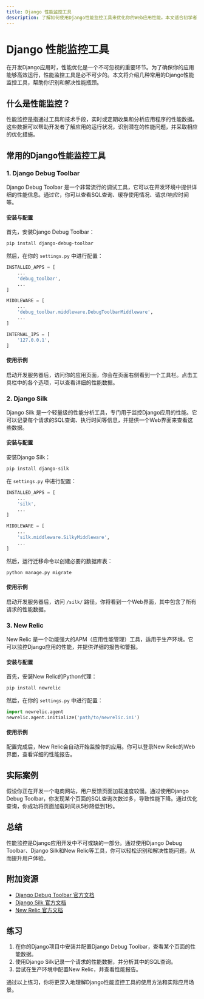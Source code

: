 ```yaml
---
title: Django 性能监控工具
description: 了解如何使用Django性能监控工具来优化你的Web应用性能。本文适合初学者，涵盖工具介绍、代码示例、实际案例和总结。
---
```


# Django 性能监控工具

在开发Django应用时，性能优化是一个不可忽视的重要环节。为了确保你的应用能够高效运行，性能监控工具是必不可少的。本文将介绍几种常用的Django性能监控工具，帮助你识别和解决性能瓶颈。

## 什么是性能监控？

性能监控是指通过工具和技术手段，实时或定期收集和分析应用程序的性能数据。这些数据可以帮助开发者了解应用的运行状况，识别潜在的性能问题，并采取相应的优化措施。

## 常用的Django性能监控工具

### 1. Django Debug Toolbar

Django Debug Toolbar 是一个非常流行的调试工具，它可以在开发环境中提供详细的性能信息。通过它，你可以查看SQL查询、缓存使用情况、请求/响应时间等。

#### 安装与配置

首先，安装Django Debug Toolbar：

```bash
pip install django-debug-toolbar
```

然后，在你的 `settings.py` 中进行配置：

```python
INSTALLED_APPS = [
    ...
    'debug_toolbar',
    ...
]

MIDDLEWARE = [
    ...
    'debug_toolbar.middleware.DebugToolbarMiddleware',
    ...
]

INTERNAL_IPS = [
    '127.0.0.1',
]
```

#### 使用示例

启动开发服务器后，访问你的应用页面，你会在页面右侧看到一个工具栏。点击工具栏中的各个选项，可以查看详细的性能数据。

### 2. Django Silk

Django Silk 是一个轻量级的性能分析工具，专门用于监控Django应用的性能。它可以记录每个请求的SQL查询、执行时间等信息，并提供一个Web界面来查看这些数据。

#### 安装与配置

安装Django Silk：

```bash
pip install django-silk
```

在 `settings.py` 中进行配置：

```python
INSTALLED_APPS = [
    ...
    'silk',
    ...
]

MIDDLEWARE = [
    ...
    'silk.middleware.SilkyMiddleware',
    ...
]
```

然后，运行迁移命令以创建必要的数据库表：

```bash
python manage.py migrate
```

#### 使用示例

启动开发服务器后，访问 `/silk/` 路径，你将看到一个Web界面，其中包含了所有请求的性能数据。

### 3. New Relic

New Relic 是一个功能强大的APM（应用性能管理）工具，适用于生产环境。它可以监控Django应用的性能，并提供详细的报告和警报。

#### 安装与配置

首先，安装New Relic的Python代理：

```bash
pip install newrelic
```

然后，在你的 `settings.py` 中进行配置：

```python
import newrelic.agent
newrelic.agent.initialize('path/to/newrelic.ini')
```

#### 使用示例

配置完成后，New Relic会自动开始监控你的应用。你可以登录New Relic的Web界面，查看详细的性能报告。

## 实际案例

假设你正在开发一个电商网站，用户反馈页面加载速度较慢。通过使用Django Debug Toolbar，你发现某个页面的SQL查询次数过多，导致性能下降。通过优化查询，你成功将页面加载时间从5秒降低到1秒。

## 总结

性能监控是Django应用开发中不可或缺的一部分。通过使用Django Debug Toolbar、Django Silk和New Relic等工具，你可以轻松识别和解决性能问题，从而提升用户体验。

## 附加资源

- [Django Debug Toolbar 官方文档](https://django-debug-toolbar.readthedocs.io/)
- [Django Silk 官方文档](https://github.com/jazzband/django-silk)
- [New Relic 官方文档](https://docs.newrelic.com/)

## 练习

1. 在你的Django项目中安装并配置Django Debug Toolbar，查看某个页面的性能数据。
2. 使用Django Silk记录一个请求的性能数据，并分析其中的SQL查询。
3. 尝试在生产环境中配置New Relic，并查看性能报告。

通过以上练习，你将更深入地理解Django性能监控工具的使用方法和实际应用场景。